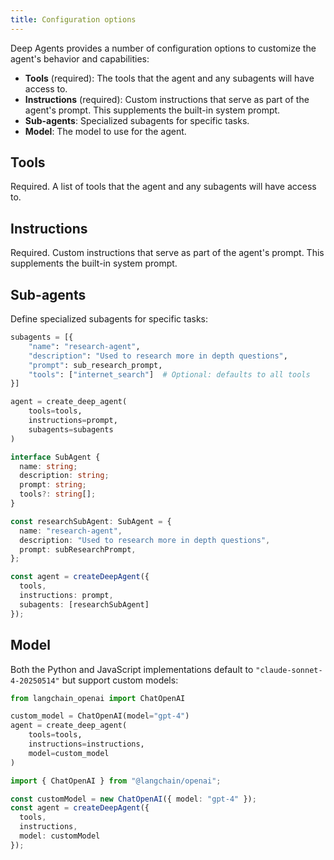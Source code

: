 ```yaml
---
title: Configuration options
---
```


Deep Agents provides a number of configuration options to customize the agent's behavior and capabilities:

- **Tools** (required): The tools that the agent and any subagents will have access to.
- **Instructions** (required): Custom instructions that serve as part of the agent's prompt. This supplements the built-in system prompt.
- **Sub-agents**: Specialized subagents for specific tasks.
- **Model**: The model to use for the agent.

## Tools

Required. A list of tools that the agent and any subagents will have access to.

## Instructions

Required. Custom instructions that serve as part of the agent's prompt. This supplements the built-in system prompt.

## Sub-agents

Define specialized subagents for specific tasks:

<CodeGroup>

```python Python
subagents = [{
    "name": "research-agent",
    "description": "Used to research more in depth questions",
    "prompt": sub_research_prompt,
    "tools": ["internet_search"]  # Optional: defaults to all tools
}]

agent = create_deep_agent(
    tools=tools,
    instructions=prompt,
    subagents=subagents
)
```

```typescript JavaScript
interface SubAgent {
  name: string;
  description: string;
  prompt: string;
  tools?: string[];
}

const researchSubAgent: SubAgent = {
  name: "research-agent", 
  description: "Used to research more in depth questions",
  prompt: subResearchPrompt,
};

const agent = createDeepAgent({
  tools,
  instructions: prompt,
  subagents: [researchSubAgent]
});
```

</CodeGroup>

## Model

Both the Python and JavaScript implementations default to `"claude-sonnet-4-20250514"` but support custom models:

<CodeGroup>

```python Python
from langchain_openai import ChatOpenAI

custom_model = ChatOpenAI(model="gpt-4")
agent = create_deep_agent(
    tools=tools,
    instructions=instructions,
    model=custom_model
)
```

```typescript JavaScript
import { ChatOpenAI } from "@langchain/openai";

const customModel = new ChatOpenAI({ model: "gpt-4" });
const agent = createDeepAgent({
  tools,
  instructions,
  model: customModel
});
```

</CodeGroup>